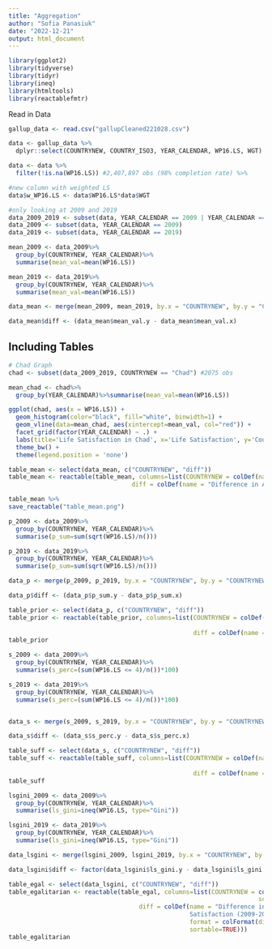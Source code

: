 ---
title: "Aggregation"
author: "Sofia Panasiuk"
date: "2022-12-21"
output: html_document
---

```{r setup, include=FALSE}
library(ggplot2)
library(tidyverse)
library(tidyr)
library(ineq)
library(htmltools)
library(reactablefmtr)
```


Read in Data
```{r}
gallup_data <- read.csv("gallupCleaned221028.csv")

data <- gallup_data %>%
  dplyr::select(COUNTRYNEW, COUNTRY_ISO3, YEAR_CALENDAR, WP16.LS, WGT) #2,450,403 obs

data <- data %>%
  filter(!is.na(WP16.LS)) #2,407,897 obs (98% completion rate) %>%

#new column with weighted LS
data$w_WP16.LS <- data$WP16.LS*data$WGT

#only looking at 2009 and 2019
data_2009_2019 <- subset(data, YEAR_CALENDAR == 2009 | YEAR_CALENDAR == 2019)
data_2009 <- subset(data, YEAR_CALENDAR == 2009)
data_2019 <- subset(data, YEAR_CALENDAR == 2019)
```


```{r utilitarian}

mean_2009 <- data_2009%>% 
  group_by(COUNTRYNEW, YEAR_CALENDAR)%>%
  summarise(mean_val=mean(WP16.LS))

mean_2019 <- data_2019%>% 
  group_by(COUNTRYNEW, YEAR_CALENDAR)%>%
  summarise(mean_val=mean(WP16.LS))

data_mean <- merge(mean_2009, mean_2019, by.x = "COUNTRYNEW", by.y = "COUNTRYNEW")

data_mean$diff <- (data_mean$mean_val.y - data_mean$mean_val.x)

```

## Including Tables

```{r chad graph}

# Chad Graph
chad <- subset(data_2009_2019, COUNTRYNEW == "Chad") #2075 obs

mean_chad <- chad%>% 
  group_by(YEAR_CALENDAR)%>%summarise(mean_val=mean(WP16.LS))

ggplot(chad, aes(x = WP16.LS)) + 
  geom_histogram(color="black", fill="white", binwidth=1) +
  geom_vline(data=mean_chad, aes(xintercept=mean_val, col="red")) +
  facet_grid(factor(YEAR_CALENDAR) ~ .) +
  labs(title='Life Satisfaction in Chad', x='Life Satisfaction', y='Count') +
  theme_bw() +
  theme(legend.position = 'none') 

```


```{r util tables}
table_mean <- select(data_mean, c("COUNTRYNEW", "diff"))
table_mean <- reactable(table_mean, columns=list(COUNTRYNEW = colDef(name = "Country", sortable=TRUE), 
                                  diff = colDef(name = "Difference in Average Life Satisfaction (2009-2019)", sortable=TRUE, format = colFormat(digits=2))))

table_mean %>%
save_reactable("table_mean.png")

```

```{r prioritarianism}

p_2009 <- data_2009%>% 
  group_by(COUNTRYNEW, YEAR_CALENDAR)%>%
  summarise(p_sum=sum(sqrt(WP16.LS)/n()))

p_2019 <- data_2019%>% 
  group_by(COUNTRYNEW, YEAR_CALENDAR)%>%
  summarise(p_sum=sum(sqrt(WP16.LS)/n()))

data_p <- merge(p_2009, p_2019, by.x = "COUNTRYNEW", by.y = "COUNTRYNEW")

data_p$diff <- (data_p$p_sum.y - data_p$p_sum.x)


```

```{r prior tables}

table_prior <- select(data_p, c("COUNTRYNEW", "diff"))
table_prior <- reactable(table_prior, columns=list(COUNTRYNEW = colDef(name = "Country",
                                                                       sortable=TRUE), 
                                                   diff = colDef(name = "Difference in Prioritarian Life Satisfaction (2009-2019)", sortable=TRUE, format = colFormat(digits=2))))
table_prior 
```

```{r sufficientiaranism }

s_2009 <- data_2009%>% 
  group_by(COUNTRYNEW, YEAR_CALENDAR)%>%
  summarise(s_perc=(sum(WP16.LS <= 4)/n())*100)

s_2019 <- data_2019%>% 
  group_by(COUNTRYNEW, YEAR_CALENDAR)%>%
  summarise(s_perc=(sum(WP16.LS <= 4)/n())*100)


data_s <- merge(s_2009, s_2019, by.x = "COUNTRYNEW", by.y = "COUNTRYNEW")

data_s$diff <- (data_s$s_perc.y - data_s$s_perc.x)

```

```{r suff tables}
table_suff <- select(data_s, c("COUNTRYNEW", "diff"))
table_suff <- reactable(table_suff, columns=list(COUNTRYNEW = colDef(name = "Country",
                                                                       sortable=TRUE), 
                                                   diff = colDef(name = "Difference in Sufficientirianism Life Satisfaction (2009-2019)", sortable=TRUE, format = colFormat(digits=2))))
table_suff

```

```{r egal}

lsgini_2009 <- data_2009%>% 
  group_by(COUNTRYNEW, YEAR_CALENDAR)%>%
  summarise(ls_gini=ineq(WP16.LS, type="Gini"))

lsgini_2019 <- data_2019%>% 
  group_by(COUNTRYNEW, YEAR_CALENDAR)%>%
  summarise(ls_gini=ineq(WP16.LS, type="Gini"))

data_lsgini <- merge(lsgini_2009, lsgini_2019, by.x = "COUNTRYNEW", by.y = "COUNTRYNEW")

data_lsgini$diff <- factor(data_lsgini$ls_gini.y - data_lsgini$ls_gini.x)

```

```{r egal tables}

table_egal <- select(data_lsgini, c("COUNTRYNEW", "diff"))
table_egalitarian <- reactable(table_egal, columns=list(COUNTRYNEW = colDef(name = "Country",
                                                                     sortable=TRUE), 
                                    diff = colDef(name = "Difference in Telic Egalitarian Life
                                                  Satisfaction (2009-2019)", 
                                                  format = colFormat(digits=2), 
                                                  sortable=TRUE)))
table_egalitarian

```